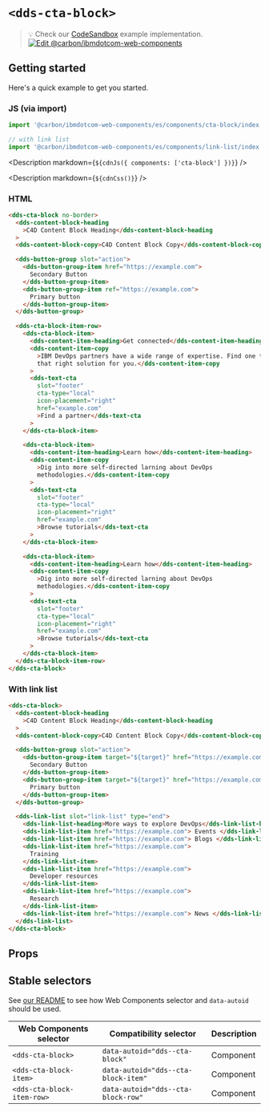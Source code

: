 
# `<dds-cta-block>`

> 💡 Check our
> [CodeSandbox](https://githubbox.com/carbon-design-system/carbon-for-ibm-dotcom/tree/main/packages/web-components/examples/codesandbox/components/cta-block)
> example implementation.
> [![Edit @carbon/ibmdotcom-web-components](https://codesandbox.io/static/img/play-codesandbox.svg)](https://githubbox.com/carbon-design-system/carbon-for-ibm-dotcom/tree/main/packages/web-components/examples/codesandbox/components/cta-block)

## Getting started

Here's a quick example to get you started.

### JS (via import)

```javascript
import '@carbon/ibmdotcom-web-components/es/components/cta-block/index.js';

// with link list
import '@carbon/ibmdotcom-web-components/es/components/link-list/index.js';
```

<Description markdown={`${cdnJs({ components: ['cta-block'] })}`} />

<Description markdown={`${cdnCss()}`} />

### HTML

```html
<dds-cta-block no-border>
  <dds-content-block-heading
    >C4D Content Block Heading</dds-content-block-heading
  >
  <dds-content-block-copy>C4D Content Block Copy</dds-content-block-copy>

  <dds-button-group slot="action">
    <dds-button-group-item href="https://example.com">
      Secondary Button
    </dds-button-group-item>
    <dds-button-group-item ref="https://example.com">
      Primary button
    </dds-button-group-item>
  </dds-button-group>

  <dds-cta-block-item-row>
    <dds-cta-block-item>
      <dds-content-item-heading>Get connected</dds-content-item-heading>
      <dds-content-item-copy
        >IBM DevOps partners have a wide range of expertise. Find one to build
        that right solution for you.</dds-content-item-copy
      >
      <dds-text-cta
        slot="footer"
        cta-type="local"
        icon-placement="right"
        href="example.com"
        >Find a partner</dds-text-cta
      >
    </dds-cta-block-item>

    <dds-cta-block-item>
      <dds-content-item-heading>Learn how</dds-content-item-heading>
      <dds-content-item-copy
        >Dig into more self-directed larning about DevOps
        methodologies.</dds-content-item-copy
      >
      <dds-text-cta
        slot="footer"
        cta-type="local"
        icon-placement="right"
        href="example.com"
        >Browse tutorials</dds-text-cta
      >
    </dds-cta-block-item>

    <dds-cta-block-item>
      <dds-content-item-heading>Learn how</dds-content-item-heading>
      <dds-content-item-copy
        >Dig into more self-directed larning about DevOps
        methodologies.</dds-content-item-copy
      >
      <dds-text-cta
        slot="footer"
        cta-type="local"
        icon-placement="right"
        href="example.com"
        >Browse tutorials</dds-text-cta
      >
    </dds-cta-block-item>
  </dds-cta-block-item-row>
</dds-cta-block>
```

### With link list

```html
<dds-cta-block>
  <dds-content-block-heading
    >C4D Content Block Heading</dds-content-block-heading
  >
  <dds-content-block-copy>C4D Content Block Copy</dds-content-block-copy>

  <dds-button-group slot="action">
    <dds-button-group-item target="${target}" href="https://example.com">
      Secondary Button
    </dds-button-group-item>
    <dds-button-group-item target="${target}" href="https://example.com">
      Primary button
    </dds-button-group-item>
  </dds-button-group>

  <dds-link-list slot="link-list" type="end">
    <dds-link-list-heading>More ways to explore DevOps</dds-link-list-heading>
    <dds-link-list-item href="https://example.com"> Events </dds-link-list-item>
    <dds-link-list-item href="https://example.com"> Blogs </dds-link-list-item>
    <dds-link-list-item href="https://example.com">
      Training
    </dds-link-list-item>
    <dds-link-list-item href="https://example.com">
      Developer resources
    </dds-link-list-item>
    <dds-link-list-item href="https://example.com">
      Research
    </dds-link-list-item>
    <dds-link-list-item href="https://example.com"> News </dds-link-list-item>
  </dds-link-list>
</dds-cta-block>
```

## Props

<Props of="dds-cta-block" />
<Description markdown={markdownContents} />

## Stable selectors

See
[our README](https://github.com/carbon-design-system/carbon-for-ibm-dotcom/tree/main/packages/web-components#stable-selectors-for-analytics-and-integratione2e-testing-in-web-components)
to see how Web Components selector and `data-autoid` should be used.

| Web Components selector    | Compatibility selector              | Description |
| -------------------------- | ----------------------------------- | ----------- |
| `<dds-cta-block>`          | `data-autoid="dds--cta-block"`      | Component   |
| `<dds-cta-block-item>`     | `data-autoid="dds--cta-block-item"` | Component   |
| `<dds-cta-block-item-row>` | `data-autoid="dds--cta-block-row"`  | Component   |

<Description markdown={contributing} />
